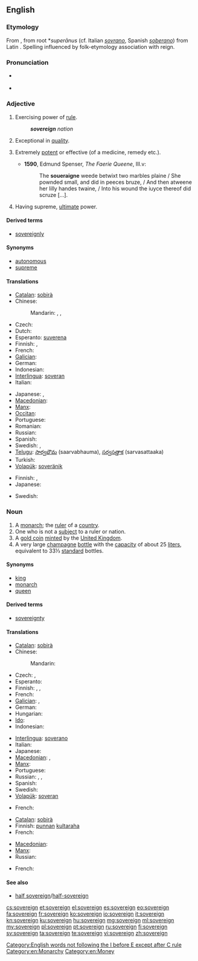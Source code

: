 {{wikipedia}}
==English==

===Etymology===
From {{etyl|fro}} {{term|soverain|lang=la}}, from {{etyl|VL.}} root *''superānus'' (cf. Italian ''[[sovrano]]'', Spanish ''[[soberano]]'') from Latin {{term|super||above|lang=la}}. Spelling influenced by folk-etymology association with reign.

===Pronunciation===
* {{a|UK}} {{IPA|/ˈsɒv.rɪn/}}
* {{audio|en-us-sovereign.ogg|Audio (US)}}

===Adjective===
{{en-adj}}

# Exercising power of [[rule]].
#: '''''sovereign''' nation''
# Exceptional in [[quality]].
# {{context|now|_|rare}} Extremely [[potent]] or effective (of a medicine, remedy etc.).
#* '''1590''', Edmund Spenser, ''The Faerie Queene'', III.v:
#*: The '''soueraigne''' weede betwixt two marbles plaine / She pownded small, and did in peeces bruze, / And then atweene her lilly handes twaine, / Into his wound the iuyce thereof did scruze [...].
# Having supreme, [[ultimate]] power.

====Derived terms====
* [[sovereignly]]

====Synonyms====
* [[autonomous]]
* [[supreme]]

====Translations====
{{trans-top|exercising power of rule}}
* [[Catalan]]: [[sobirà]]
* Chinese:
*: Mandarin: {{t|zh|自主|tr=zìzhǔ de|alt=自主的|sc=Hani}}, {{t|zh|獨立|alt=獨立的|sc=Hani}}, {{t|zh|独立|tr=dúlì de|alt=独立的|sc=Hani}}
* Czech: {{t-|cs|svrchovaný}}
* Dutch: {{t-|nl|soeverein}}
* Esperanto: [[suverena]]
* Finnish: {{t+|fi|itsenäinen}}, {{t+|fi|suvereeni}}
* French: {{t+|fr|souverain}}
* [[Galician]]: {{t|gl|soberano}}
* German: {{t-|de|souverän}}
* Indonesian: {{t|id|berdaulat|xs=Indonesian}}
* [[Interlingua]]: [[soveran]]
* Italian: {{t+|it|sovrano}}
{{trans-mid}}
* Japanese: {{t|ja|独立|tr=どくりつした, dokuritsu-shita|alt=独立した}}, {{t|ja|自立|tr=じりつした, jiritsu-shita|alt=自立した}}
* [[Macedonian]]: {{t-|mk|суверен|m|tr=súveren}}
* [[Manx]]: {{t|gv|ard-reeoil}}
* [[Occitan]]: {{t+|oc|sobeiran|xs=Occitan}}
* Portuguese: {{t+|pt|soberano}}
* Romanian: {{t+|ro|suveran}}
* Russian: {{t|ru|суверенный|tr=suverénnyj|sc=Cyrl}}
* Spanish: {{t+|es|soberano}}
* Swedish: {{t+|sv|självständig}}, {{t+|sv|suverän}}
* [[Telugu]]: [[సార్వభౌమ]] (saarvabhauma), [[సర్వసత్తాక]] (sarvasattaaka)
* Turkish: {{t|tr|egemen}}
* [[Volapük]]: [[soveränik]]
{{trans-bottom}}

{{trans-top|exceptional in quality}}
* Finnish: {{t+|fi|erinomainen}}, {{t+|fi|suvereeni}}
* Japanese: {{t|ja|卓越した|tr=takuetsu shita}}
{{trans-mid}}
* Swedish: {{t|sv|suverän}}
{{trans-bottom}}

===Noun===
{{en-noun}}

# A [[monarch]]; the [[ruler]] of a [[country]].
# One who is not a [[subject]] to a ruler or nation.
# A [[gold coin]] [[mint]]ed by the [[United Kingdom]].
# A very large [[champagne]] [[bottle]] with the [[capacity]] of about 25 [[liter]]s, equivalent to 33⅓ [[standard]] bottles.

====Synonyms====
* [[king]]
* [[monarch]]
* [[queen]]

====Derived terms====
* [[sovereignty]]

====Translations====
{{trans-top|monarch}}
* [[Catalan]]: [[sobirà]] {{m}}
* Chinese:
*: Mandarin: {{t|zh|君主|tr=jūnzhǔ|sc=Hani}}
* Czech: {{t-|cs|vládce|m}}, {{t-|cs|panovník|m}}
* Esperanto: {{t-|eo|suvereno|xs=Esperanto}}
* Finnish: {{t+|fi|monarkki}}, {{t+|fi|hallitsija}}, {{t-|fi|valtias}}
* French: {{t+|fr|souverain|m}}
* [[Galician]]: {{t|gl|soberano|m}}, {{t|gl|soberana|f}}
* German: {{t+|de|Souverän}}
* Hungarian: {{t|hu|uralkodó}}
* [[Ido]]: {{t+|io|rejo|xs=Ido}}
* Indonesian: {{t|id|penguasa}}
{{trans-mid}}
* [[Interlingua]]: [[soverano]]
* Italian: {{t+|it|sovrano}}
* Japanese: {{t|ja|君主|tr=くんしゅ, kunshu}}
* [[Macedonian]]: {{t|mk|владетел|m|tr=vládetel}}, {{t-|mk|суверен|m|tr=súveren}}
* [[Manx]]: {{t|gv|ard-ree|m}}
* Portuguese: {{t|pt|suserano|m}}
* Russian: {{t|ru|суверен|m|tr=suverén|sc=Cyrl}}, {{t|ru|властитель|m|tr=vlastítel'|sc=Cyrl}}, {{t|ru|монарх|m|tr=monárx|sc=Cyrl}}
* Spanish: {{t+|es|soberano}}
* Swedish: {{t|sv|regent|c}}
* [[Volapük]]: [[soveran]]
{{trans-bottom}}

{{trans-top|one who is not a subject to a ruler or nation}}
* French: {{t|fr|souverain|m}}
{{trans-mid}}
{{trans-bottom}}

{{trans-top|coin}}
* [[Catalan]]: [[sobirà]] {{m}}
* Finnish: [[punta|punnan]] [[kultaraha]]
* French: {{t|fr|souverain|m}}
{{trans-mid}}
* [[Macedonian]]: {{t|mk|соверин|m|tr=sóverin}}
* [[Manx]]: {{t|gv|punt airhey|m}}
* Russian: {{t|ru|соверен|m|tr=sóveren|sc=Cyrl}}
{{trans-bottom}}

{{trans-top|very large champagne bottle}}
* French: {{t|fr|souverain|m}}
{{trans-mid}}
{{trans-bottom}}

====See also====
* [[half sovereign]]/[[half-sovereign]]

[[Category:English words not following the I before E except after C rule]]
[[Category:en:Monarchy]]
[[Category:en:Money]]

[[cs:sovereign]]
[[et:sovereign]]
[[el:sovereign]]
[[es:sovereign]]
[[eo:sovereign]]
[[fa:sovereign]]
[[fr:sovereign]]
[[ko:sovereign]]
[[io:sovereign]]
[[it:sovereign]]
[[kn:sovereign]]
[[ku:sovereign]]
[[hu:sovereign]]
[[mg:sovereign]]
[[ml:sovereign]]
[[my:sovereign]]
[[pl:sovereign]]
[[pt:sovereign]]
[[ru:sovereign]]
[[fi:sovereign]]
[[sv:sovereign]]
[[ta:sovereign]]
[[te:sovereign]]
[[vi:sovereign]]
[[zh:sovereign]]